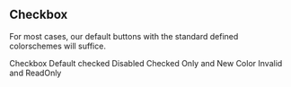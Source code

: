 
<Meta title="Forms/Checkbox" component={Checkbox} />

## Checkbox

For most cases, our default buttons with the standard defined colorschemes will suffice.

<Preview>
  <Story name="All">
    <Stack>
      <Checkbox>Checkbox</Checkbox>
      <Checkbox defaultChecked>Default checked</Checkbox>
      <Checkbox isDisabled>Disabled</Checkbox>
      <Checkbox colorScheme="orange" isChecked={true}>
        Checked Only and New Color
      </Checkbox>
      <Checkbox isInvalid isReadOnly>
        Invalid and ReadOnly
      </Checkbox>
    </Stack>
  </Story>
</Preview>

<ArgsTable of={Checkbox} />
